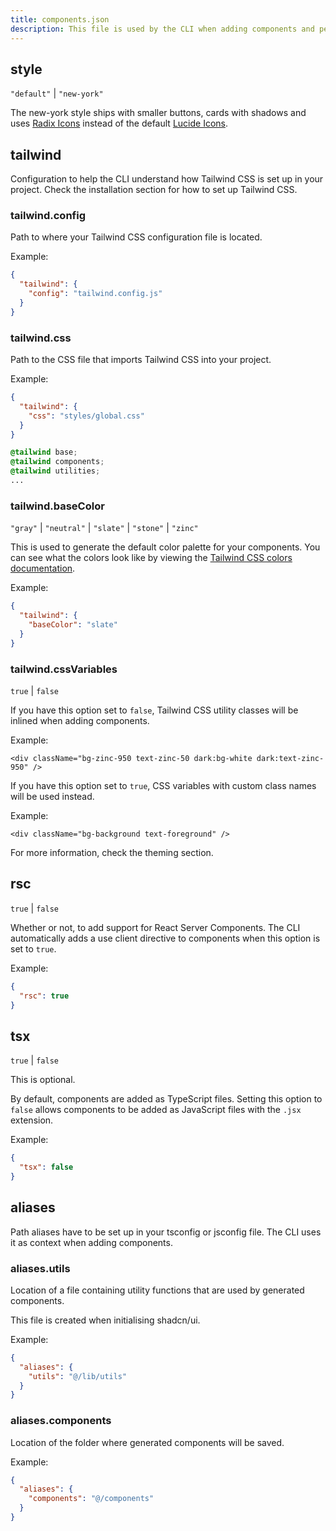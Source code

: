 ```yaml
---
title: components.json
description: This file is used by the CLI when adding components and performing diffs.
---
```


## style

`"default"` | `"new-york"`

The new-york style ships with smaller buttons, cards with shadows and uses [Radix Icons](https://icons.radix-ui.com) instead of the default [Lucide Icons](https://lucide.dev/).

<ComponentPreview name="card-with-form" />

## tailwind

Configuration to help the CLI understand how Tailwind CSS is set up in your project. Check the <Link href="/docs/installation">installation section</Link> for how to set up Tailwind CSS.

### tailwind.config

Path to where your Tailwind CSS configuration file is located.

Example:

```json title="components.json"
{
  "tailwind": {
    "config": "tailwind.config.js"
  }
}
```

### tailwind.css

Path to the CSS file that imports Tailwind CSS into your project.

Example:

```json title="components.json"
{
  "tailwind": {
    "css": "styles/global.css"
  }
}
```

```css title="styles/global.css"
@tailwind base;
@tailwind components;
@tailwind utilities;
...
```

### tailwind.baseColor

`"gray"` | `"neutral"` | `"slate"` | `"stone"` | `"zinc"`

This is used to generate the default color palette for your components. You can see what the colors look like by viewing the [Tailwind CSS colors documentation](https://tailwindcss.com/docs/customizing-colors).

Example:

```json title="components.json"
{
  "tailwind": {
    "baseColor": "slate"
  }
}
```

### tailwind.cssVariables

`true` | `false`

If you have this option set to `false`, Tailwind CSS utility classes will be inlined when adding components.

Example:

```tsx
<div className="bg-zinc-950 text-zinc-50 dark:bg-white dark:text-zinc-950" />
```

If you have this option set to `true`, CSS variables with custom class names will be used instead.

Example:

```tsx
<div className="bg-background text-foreground" />
```

For more information, check the <Link href="/docs/theming">theming section</Link>.

## rsc

`true` | `false`

Whether or not, to add support for React Server Components. The CLI automatically adds a use client directive to components when this option is set to `true`.

Example:

```json title="components.json"
{
  "rsc": true
}
```

## tsx

`true` | `false`

This is optional.

By default, components are added as TypeScript files. Setting this option to `false` allows components to be added as JavaScript files with the `.jsx` extension.

Example:

```json title="components.json"
{
  "tsx": false
}
```

## aliases

Path aliases have to be set up in your tsconfig or jsconfig file. The CLI uses it as context when adding components.

### aliases.utils

Location of a file containing utility functions that are used by generated components.

This file is created when initialising shadcn/ui.

Example:

```json title="components.json"
{
  "aliases": {
    "utils": "@/lib/utils"
  }
}
```

### aliases.components

Location of the folder where generated components will be saved.

Example:

```json title="components.json"
{
  "aliases": {
    "components": "@/components"
  }
}
```

